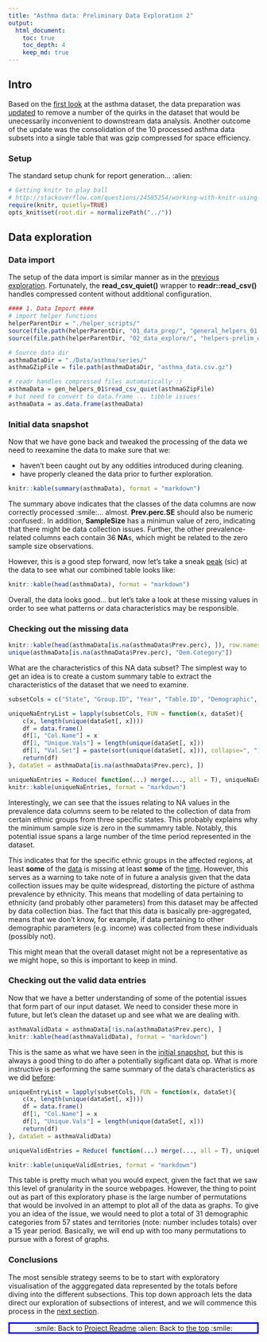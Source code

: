 ```yaml
---
title: "Asthma data: Preliminary Data Exploration 2"
output:
  html_document:
    toc: true
    toc_depth: 4
    keep_md: true
---
```


## Intro

Based on the [first look](https://github.com/drbulu/healthyAir_DSc_proj/blob/master/02_Exploratory_Analysis/asthma-prelim_data_exploration-01.md#further-cleanup) at the asthma dataset, the data preparation was [updated](https://github.com/drbulu/healthyAir_DSc_proj/blob/master/01_Data_Prep/asthma_data_source_prep_02.Rmd#updates) to remove a number of the quirks in the dataset that would be unecessarily inconvenient to downstream data analysis. Another outcome of the update was the consolidation of the 10 processed asthma data subsets into a single table that was gzip compressed for space efficiency.

### Setup

The standard setup chunk for report generation... :alien:

```r
# Getting knitr to play ball
# http://stackoverflow.com/questions/24585254/working-with-knitr-using-subdirectories
require(knitr, quietly=TRUE)
opts_knit$set(root.dir = normalizePath("../"))
```

## Data exploration

### Data import

The setup of the data import is similar manner as in the [previous exploration](https://github.com/drbulu/healthyAir_DSc_proj/blob/master/02_Exploratory_Analysis/asthma-prelim_data_exploration-01.md#data-import). Fortunately, the **read_csv_quiet()** wrapper to **readr::read_csv()** handles compressed content without additional configuration.

```r
#### 1. Data Import ####
# import helper functions
helperParentDir = "./helper_scripts/"
source(file.path(helperParentDir, "01_data_prep/", "general_helpers_01.R"))
source(file.path(helperParentDir, "02_data_explore/", "helpers-prelim_data_explore_00.R"))

# Source data dir
asthmaDataDir = "./Data/asthma/series/"
asthmaGZipFile = file.path(asthmaDataDir, "asthma_data.csv.gz")

# readr handles compressed files automatically :)
asthmaData = gen_helpers_01$read_csv_quiet(asthmaGZipFile)
# but need to convert to data.frame ... tibble issues!
asthmaData = as.data.frame(asthmaData)
```

### Initial data snapshot

Now that we have gone back and tweaked the processing of the data we need to reexamine the data to make sure that we:

* haven't been caught out by any oddities introduced during cleaning.
* have properly cleaned the data prior to further exploration.

```r
knitr::kable(summary(asthmaData), format = "markdown")
```

The summary above indicates that the classes of the data columns are now correctly processed :smile:... almost. **Prev.perc.SE** should also be numeric :confused:. In addition, **SampleSize** has a minimun value of zero, indicating that there might be data collection issues. Further, the other prevalence-related columns each contain 36 **NA**s, which might be related to the zero sample size observations.

However, this is a good step forward, now let's take a sneak [peak](https://twitter.com/_SneakPeak) (sic) at the data to see what our combined table looks like:

```r
knitr::kable(head(asthmaData), format = "markdown")
```

Overall, the data looks good... but let's take a look at these missing values in order to see what patterns or data characteristics may be responsible.

### Checking out the missing data

```r
knitr::kable(head(asthmaData[is.na(asthmaData$Prev.perc), ]), row.names = F, format = "markdown")
unique(asthmaData[is.na(asthmaData$Prev.perc), "Dem.Category"])
```

What are the characteristics of this NA data subset? The simplest way to get an idea is to create a custom summary table to extract the characteristics of the dataset that we need to examine.

```r
subsetCols = c("State", "Group.ID", "Year", "Table.ID", "Demographic", "Dem.Category")

uniqueNaEntryList = lapply(subsetCols, FUN = function(x, dataSet){
    c(x, length(unique(dataSet[, x])))
    df = data.frame()
    df[1, "Col.Name"] = x
    df[1, "Unique.Vals"] = length(unique(dataSet[, x]))
    df[1, "Val.Set"] = paste(sort(unique(dataSet[, x])), collapse=", ")
    return(df)
}, dataSet = asthmaData[is.na(asthmaData$Prev.perc), ])

uniqueNaEntries = Reduce( function(...) merge(..., all = T), uniqueNaEntryList)
knitr::kable(uniqueNaEntries, format = "markdown")
```

Interestingly, we can see that the issues relating to NA values in the prevalence data columns seem to be related to the collection of data from certain ethnic groups from three specific states. This probably explains why the minimum sample size is zero in the summamry table. Notably, this potential issue spans a large number of the time period represented in the dataset.

This indicates that for the specific ethnic groups in the affected regions, at least **some** of the <u>data</u> is missing at least **some** of the <u>time</u>. However, this serves as a warning to take note of in future a analysis given that the data collection issues may be quite widespread, distorting the picture of asthma prevalence by ethnicity. This means that modelling of data pertaining to ethnicity (and probably other parameters) from this dataset may be affected by data collection bias. The fact that this data is basically pre-aggregated, means that we don't know, for example, if data pertaining to other demographic parameters (e.g. income) was collected from these individuals (possibly not).

This might mean that the overall dataset might not be a representative as we might hope, so this is important to keep in mind.

### Checking out the valid data entries

Now that we have a better understanding of some of the potential issues that form part of our input dataset. We need to consider these more in future, but let's clean the dataset up and see what we are dealing with.

```r
asthmaValidData = asthmaData[!is.na(asthmaData$Prev.perc), ]
knitr::kable(head(asthmaValidData), format = "markdown")
```

This is the same as what we have seen in the [initial snapshot](#initial-data-snapshot), but this is always a good thing to do after a potentially sigificant data op. What is more instructive is performing the same summary of the data's characteristics as we did [before](checking-out-the-missing-data):

```r
uniqueEntryList = lapply(subsetCols, FUN = function(x, dataSet){
    c(x, length(unique(dataSet[, x])))
    df = data.frame()
    df[1, "Col.Name"] = x
    df[1, "Unique.Vals"] = length(unique(dataSet[, x]))
    return(df)
}, dataSet = asthmaValidData)

uniqueValidEntries = Reduce( function(...) merge(..., all = T), uniqueEntryList)

knitr::kable(uniqueValidEntries, format = "markdown")
```

This table is pretty much what you would expect, given the fact that we saw this level of granularity in the source webpages. However, the thing to point out as part of this exploratory phase is the large number of permutations that would be involved in an attempt to plot all of the data as graphs. To give you an idea of the issue, we would need to plot a total of 31 demographic categories from 57 states and territories (note: number includes totals) over a 15 year period. Basically, we will end up with too many permutations to pursue with a forest of graphs.

### Conclusions

The most sensible strategy seems to be to start with exploratory visualisation of the agggregated data represented by the totals before diving into the different subsections. This top down approach lets the data direct our exploration of subsections of interest, and we will commence this process in the [next section](https://github.com/drbulu/healthyAir_DSc_proj/blob/master/02_Exploratory_Analysis/asthma-prelim_data_exploration-03.md).

<p style="text-align:center; border-style:solid;border-color:blue;">:smile: Back to [Project Readme](https://github.com/drbulu/healthyAir_DSc_proj/blob/master/README.md#2-exploratory-data-analysis) :alien: Back to [the top]() :smile:</p><br/><br/>
